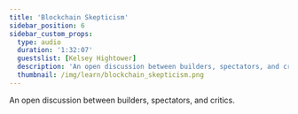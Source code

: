 ```yaml
---
title: 'Blockchain Skepticism'
sidebar_position: 6
sidebar_custom_props:
  type: audio
  duration: '1:32:07'
  guestslist: [Kelsey Hightower]
  description: 'An open discussion between builders, spectators, and critics.'
  thumbnail: /img/learn/blockchain_skepticism.png
---
```



<div className="mb-8">
  <Audio url="https://soundcloud.com/user-625850228/blockchain-skepticism-with" />
</div>

An open discussion between builders, spectators, and critics.

<Divider type="dotted" className="" />
<BiographyList
  growToFit={true}
  title="guests"
  biographies={[
    {
      imageUrl: '/img/learn/headshots/kelsey_hightower.jpg',
      headline: 'Kelsey Hightower',
      description: 'Principle Engineer, Google Cloud',
    },
  ]}
/>
<Divider type="dotted" className="" />
